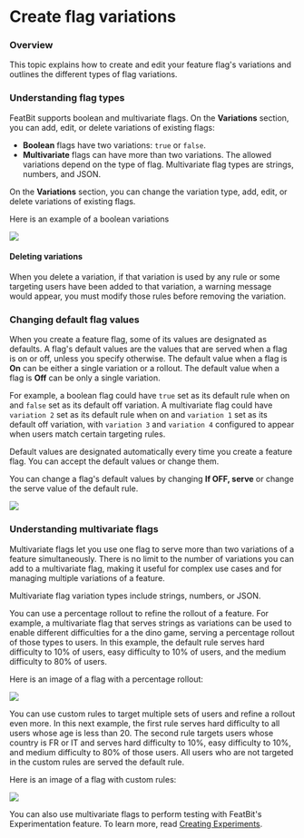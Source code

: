 
# Create flag variations

### Overview <a href="#overview" id="overview"></a>

This topic explains how to create and edit your feature flag's variations and outlines the different types of flag variations.

### Understanding flag types <a href="#understanding-flag-types" id="understanding-flag-types"></a>

FeatBit supports boolean and multivariate flags. On the **Variations** section, you can add, edit, or delete variations of existing flags:

* **Boolean** flags have two variations: `true` or `false`.
* **Multivariate** flags can have more than two variations. The allowed variations depend on the type of flag. Multivariate flag types are strings, numbers, and JSON.&#x20;

On the **Variations** section, you can change the variation type, add, edit, or delete variations of existing flags.

Here is an example of a boolean variations

![](../feature-flags/assets/create-flag-variations/001.webp)

#### Deleting variations

When you delete a variation, if that variation is used by any rule or some targeting users have been added to that variation, a warning message would appear, you must modify those rules before removing the variation.

### Changing default flag values <a href="#changing-default-flag-values" id="changing-default-flag-values"></a>

When you create a feature flag, some of its values are designated as defaults. A flag's default values are the values that are served when a flag is on or off, unless you specify otherwise. The default value when a flag is **On** can be either a single variation or a rollout. The default value when a flag is **Off** can be only a single variation.

For example, a boolean flag could have `true` set as its default rule when on and `false` set as its default off variation. A multivariate flag could have `variation 2` set as its default rule when on and `variation 1` set as its default off variation, with `variation 3` and `variation 4` configured to appear when users match certain targeting rules.

Default values are designated automatically every time you create a feature flag. You can accept the default values or change them.&#x20;

You can change a flag's default values by changing **If OFF, serve** or change the serve value of the default rule.

![](../feature-flags/assets/create-flag-variations/002.webp)

### Understanding multivariate flags <a href="#understanding-multivariate-flags" id="understanding-multivariate-flags"></a>

Multivariate flags let you use one flag to serve more than two variations of a feature simultaneously. There is no limit to the number of variations you can add to a multivariate flag, making it useful for complex use cases and for managing multiple variations of a feature.

Multivariate flag variation types include strings, numbers, or JSON.

You can use a percentage rollout to refine the rollout of a feature. For example, a multivariate flag that serves strings as variations can be used to enable different difficulties for a the dino game, serving a percentage rollout of those types to users. In this example, the default rule serves hard difficulty to 10% of users, easy difficulty to 10% of users, and the medium difficulty to 80% of users.

Here is an image of a flag with a percentage rollout:

![](../feature-flags/assets/create-flag-variations/003.webp)

You can use custom rules to target multiple sets of users and refine a rollout even more. In this next example, the first rule serves hard difficulty to all users whose age is less than 20. The second rule targets users whose country is FR or IT and serves hard difficulty to 10%, easy difficulty to 10%, and medium difficulty to 80% of those users. All users who are not targeted in the custom rules are served the default rule.

Here is an image of a flag with custom rules:

![](../feature-flags/assets/create-flag-variations/004.webp)

You can also use multivariate flags to perform testing with FeatBit's Experimentation feature. To learn more, read [Creating Experiments](../experimentation/creating-experiments.md).

